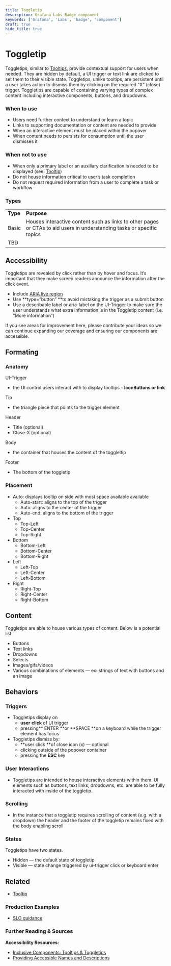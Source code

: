 ```yaml
---
title: Toggletip
description: Grafana Labs Badge component
keywords: ['Grafana', 'Labs', 'badge', 'component']
draft: true
hide_title: true
---
```



# Toggletip <Badge text='draft' color='orange'></Badge>

Toggletips, similar to [Tooltips](https://docs.google.com/document/d/1Ec8debAzPXO4nkUz9qNy2BeLgwvoNsvPRsOUSkmH8SE/edit?usp=sharing), provide contextual support for users when needed. They are hidden by default, a UI trigger or text link are clicked to set them to their visible state. Toggletips, unlike tooltips, are persistent until a user takes action to dismiss them by clicking on the required “X” (close) trigger. Toggletips are capable of containing varying types of complex content including interactive components, buttons, and dropdowns.


### When to use



* Users need further context to understand or learn a topic
* Links to supporting documentation or content are needed to provide
* When an interactive element must be placed within the popover
* When content needs to persists for consumption until the user dismisses it


### When not to use



* When only a primary label or an auxiliary clarification is needed to be displayed (see: [Tooltip](https://docs.google.com/document/d/1Ec8debAzPXO4nkUz9qNy2BeLgwvoNsvPRsOUSkmH8SE/edit?usp=sharing))
* Do not house information critical to user’s task completion
* Do not request required information from a user to complete a task or workflow


### Types


<table>
  <tr>
   <td><strong>Type</strong>
   </td>
   <td><strong>Purpose</strong>
   </td>
  </tr>
  <tr>
   <td>Basic
   </td>
   <td>Houses interactive content such as links to other pages or CTAs to aid users in understanding tasks or specific topics
   </td>
  </tr>
  <tr>
   <td>TBD
   </td>
   <td>
   </td>
  </tr>
</table>



## Accessibility

Toggletips are revealed by click rather than by hover and focus. It’s important that they make screen readers announce the information after the click event.



* Include [ARIA live region](https://developer.mozilla.org/en-US/docs/Web/Accessibility/ARIA/ARIA_Live_Regions)
* Use **type=”button” **to avoid mistaking the trigger as a submit button
* Use a describable label or aria-label on the UI-Trigger to make sure the user understands what extra information is in the Toggletip content (i.e. “More information”)

<InfoBox title="👋 &nbsp; Hi there!" severity="info">If you see areas for improvement here, please contribute your ideas so we can continue expanding our coverage and ensuring our components are accessible.</InfoBox>




## Formating


### Anatomy

UI-Trigger
* the UI control users interact with to display tooltips - **IconButtons or link**

Tip
* the triangle piece that points to the trigger element

Header
* Title (optional)
* Close-X (optional)

Body
* the container that houses the content of the toggleltip 

Footer
* The bottom of the toggletip


### Placement



* Auto: displays tooltip on side with most space available available
    * Auto-start: aligns to the top of the trigger
    * Auto: aligns to the center of the trigger
    * Auto-end: aligns to the bottom of the trigger
* Top
    * Top-Left
    * Top-Center
    * Top-Right
* Bottom
    * Bottom-Left
    * Bottom-Center
    * Bottom-Right
* Left  
    * Left-Top
    * Left-Center
    * Left-Bottom
* Right
    * Right-Top
    * Right-Center
    * Right-Bottom


## Content

Toggletips are able to house various types of content. Below is a potential list:



* Buttons
* Text links
* Dropdowns
* Selects
* Images/gifs/videos
* Various combinations of elements — ex: strings of text with buttons and an image


## Behaviors


### Triggers

* Toggletips display on 
    * **user** **click** of UI trigger
    * pressing** ENTER **or **SPACE **on a keyboard while the trigger element has focus
* Toggletips dismiss by:
    * **user click **of close icon (x) — optional
    * clicking outside of the popover container
    * pressing the **ESC** key


### User Interactions

* Toggletips are intended to house interactive elements within them. UI elements such as buttons, text links, dropdowns, etc. are able to be fully interacted with inside of the toggletip. 


### Scrolling

* In the instance that a toggletip requires scrolling of content (e.g. with a dropdown) the header and the footer of the toggletip remains fixed with the body enabling scroll


### States

Toggletips have two states.

* Hidden — the default state of toggletip
* Visible — state change triggered by ui-trigger click or keyboard enter

 


## Related

* [Tooltip](https://docs.google.com/document/d/1Ec8debAzPXO4nkUz9qNy2BeLgwvoNsvPRsOUSkmH8SE/edit?usp=sharing)



### Production Examples

* [SLO guidance](https://www.figma.com/file/oaki8dAryJXWyZlw1g2wh0/SLO-creation?node-id=829%3A26026)


### Further Reading & Sources

**Accessibility Resources:**

* [Inclusive Components: Tooltips & Toggletips](https://inclusive-components.design/tooltips-toggletips/)
* [Providing Accessible Names and Descriptions](https://www.w3.org/WAI/ARIA/apg/practices/names-and-descriptions/)

